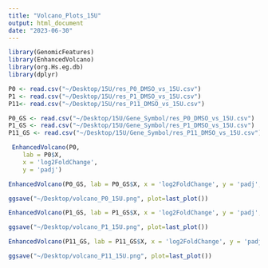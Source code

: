 ```yaml
---
title: "Volcano_Plots_15U"
output: html_document
date: "2023-06-30"
---
```


```r
library(GenomicFeatures)
library(EnhancedVolcano)
library(org.Hs.eg.db)
library(dplyr)
```

```r
P0 <- read.csv("~/Desktop/15U/res_P0_DMSO_vs_15U.csv")
P1 <- read.csv("~/Desktop/15U/res_P1_DMSO_vs_15U.csv")
P11<- read.csv("~/Desktop/15U/res_P11_DMSO_vs_15U.csv")
```

```r
P0_GS <- read.csv("~/Desktop/15U/Gene_Symbol/res_P0_DMSO_vs_15U.csv")
P1_GS <- read.csv("~/Desktop/15U/Gene_Symbol/res_P1_DMSO_vs_15U.csv")
P11_GS <- read.csv("~/Desktop/15U/Gene_Symbol/res_P11_DMSO_vs_15U.csv")
```

```r
 EnhancedVolcano(P0,
    lab = P0$X,
    x = 'log2FoldChange',
    y = 'padj')
```

```r
EnhancedVolcano(P0_GS, lab = P0_GS$X, x = 'log2FoldChange', y = 'padj',   pCutoff= 0.5, FCcutoff = 1.5,  drawConnectors = TRUE, widthConnectors = 0.1, labSize= 2, max.overlaps= 100)
```
```r
ggsave("~/Desktop/volcano_P0_15U.png", plot=last_plot())
```

```r
EnhancedVolcano(P1_GS, lab = P1_GS$X, x = 'log2FoldChange', y = 'padj',   pCutoff= 0.5, FCcutoff = 1.5,  drawConnectors = TRUE, widthConnectors = 0.1, labSize= 2, max.overlaps= 100)
```

```r
ggsave("~/Desktop/volcano_P1_15U.png", plot=last_plot())
```

```r
EnhancedVolcano(P11_GS, lab = P11_GS$X, x = 'log2FoldChange', y = 'padj',   pCutoff= 0.5, FCcutoff = 1.5,  drawConnectors = TRUE, widthConnectors = 0.1, labSize= 2, max.overlaps= 100)
```

```r
ggsave("~/Desktop/volcano_P11_15U.png", plot=last_plot())
```